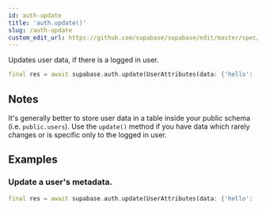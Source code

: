 ```yaml
---
id: auth-update
title: 'auth.update()'
slug: /auth-update
custom_edit_url: https://github.com/supabase/supabase/edit/master/spec/supabase_dart_v1_legacy.yml
---
```



Updates user data, if there is a logged in user.

```dart
final res = await supabase.auth.update(UserAttributes(data: {'hello': 'world'}));
```

## Notes

It's generally better to store user data in a table inside your public schema (i.e. `public.users`).
Use the `update()` method if you have data which rarely changes or is specific only to the logged in user.

## Examples

### Update a user's metadata.

```dart
final res = await supabase.auth.update(UserAttributes(data: {'hello': 'world'}));
```
